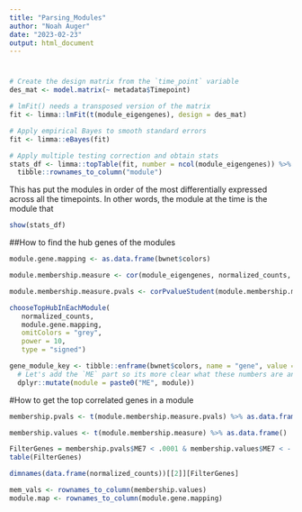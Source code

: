 ```yaml
---
title: "Parsing_Modules"
author: "Noah Auger"
date: "2023-02-23"
output: html_document
---
```



#
```r
# Create the design matrix from the `time_point` variable
des_mat <- model.matrix(~ metadata$Timepoint)
```


```r
# lmFit() needs a transposed version of the matrix
fit <- limma::lmFit(t(module_eigengenes), design = des_mat)

# Apply empirical Bayes to smooth standard errors
fit <- limma::eBayes(fit)
```


```r
# Apply multiple testing correction and obtain stats
stats_df <- limma::topTable(fit, number = ncol(module_eigengenes)) %>%
  tibble::rownames_to_column("module")
```

This has put the modules in order of the most differentially expressed across all the timepoints. In other words, the module at the time is the module that 
```r
show(stats_df)
```



##How to find the hub genes of the modules
```r
module.gene.mapping <- as.data.frame(bwnet$colors)

module.membership.measure <- cor(module_eigengenes, normalized_counts, use ='p')

module.membership.measure.pvals <- corPvalueStudent(module.membership.measure, nSamples= 30)
```


```r
chooseTopHubInEachModule(
   normalized_counts, 
   module.gene.mapping, 
   omitColors = "grey", 
   power = 10, 
   type = "signed")
```

```r
gene_module_key <- tibble::enframe(bwnet$colors, name = "gene", value = "module") %>%
  # Let's add the `ME` part so its more clear what these numbers are and it matches elsewhere
  dplyr::mutate(module = paste0("ME", module))
```






#How to get the top correlated genes in a module

```r
membership.pvals <- t(module.membership.measure.pvals) %>% as.data.frame()

membership.values <- t(module.membership.measure) %>% as.data.frame()
```



```r
FilterGenes = membership.pvals$ME7 < .0001 & membership.values$ME7 < -.91
table(FilterGenes)

dimnames(data.frame(normalized_counts))[[2]][FilterGenes]
```

```r
mem_vals <- rownames_to_column(membership.values) 
module.map <- rownames_to_column(module.gene.mapping)
```


